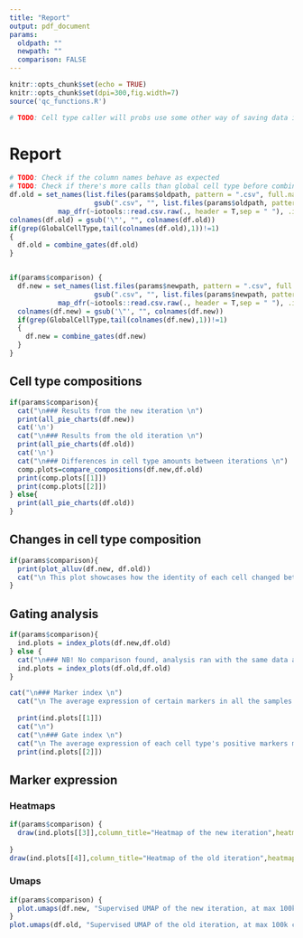 ```yaml
---
title: "Report"
output: pdf_document
params:
  oldpath: ""
  newpath: ""
  comparison: FALSE
---
```


```r
knitr::opts_chunk$set(echo = TRUE)
knitr::opts_chunk$set(dpi=300,fig.width=7)
source('qc_functions.R')

# TODO: Cell type caller will probs use some other way of saving data in the future instead of RData
```

# Report

```r
# TODO: Check if the column names behave as expected
# TODO: Check if there's more calls than global cell type before combining gates
df.old = set_names(list.files(params$oldpath, pattern = ".csv", full.names = T),
                     gsub(".csv", "", list.files(params$oldpath, pattern = ".csv")))%>% 
            map_dfr(~iotools::read.csv.raw(., header = T,sep = " "), .id="sample")
colnames(df.old) = gsub('\"', "", colnames(df.old))
if(grep(GlobalCellType,tail(colnames(df.old),1))!=1)
{
  df.old = combine_gates(df.old)
}


if(params$comparison) {
  df.new = set_names(list.files(params$newpath, pattern = ".csv", full.names = T),
                     gsub(".csv", "", list.files(params$newpath, pattern = ".csv")))%>% 
            map_dfr(~iotools::read.csv.raw(., header = T,sep = " "), .id="sample")
  colnames(df.new) = gsub('\"', "", colnames(df.new))
  if(grep(GlobalCellType,tail(colnames(df.new),1))!=1)
  {
    df.new = combine_gates(df.new)
  }
}
```

## Cell type compositions


```r
if(params$comparison){
  cat("\n### Results from the new iteration \n")
  print(all_pie_charts(df.new))
  cat('\n')
  cat("\n### Results from the old iteration \n")
  print(all_pie_charts(df.old))
  cat('\n')
  cat("\n### Differences in cell type amounts between iterations \n")
  comp.plots=compare_compositions(df.new,df.old)
  print(comp.plots[[1]])
  print(comp.plots[[2]])
} else{
  print(all_pie_charts(df.old))
}
```

## Changes in cell type composition
```r
if(params$comparison){
  print(plot_alluv(df.new, df.old))
  cat("\n This plot showcases how the identity of each cell changed between the gating iterations\n")
}
```


## Gating analysis

```r
if(params$comparison){
  ind.plots = index_plots(df.new,df.old)
} else {
  cat("\n### NB! No comparison found, analysis ran with the same data as both iterations!!")
  ind.plots = index_plots(df.old,df.old)
}

cat("\n### Marker index \n")
  cat("\n The average expression of certain markers in all the samples of each iteration in different cell types\n")
  
  print(ind.plots[[1]])
  cat("\n")
  cat("\n### Gate index \n")
  cat("\n The average expression of each cell type's positive markers minus the average of their negative markers of each iteration")
  print(ind.plots[[2]])
```

## Marker expression

### Heatmaps

```r
if(params$comparison) {
  draw(ind.plots[[3]],column_title="Heatmap of the new iteration",heatmap_legend_side = "bottom")
  
}
draw(ind.plots[[4]],column_title="Heatmap of the old iteration",heatmap_legend_side = "bottom")
```

### Umaps
```r
if(params$comparison) {
  plot.umaps(df.new, "Supervised UMAP of the new iteration, at max 100k cells")
}
plot.umaps(df.old, "Supervised UMAP of the old iteration, at max 100k cells")
```

